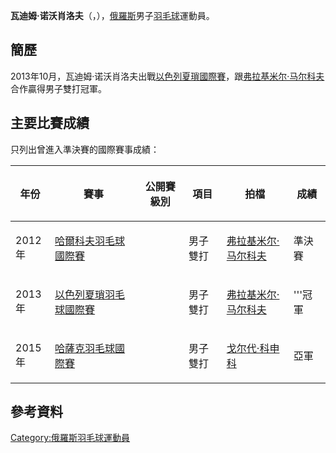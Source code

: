 {{noteTA|G1=Badminton}}
{{Infobox 羽球選手
| playername              = 瓦迪姆·诺沃肖洛夫<br/>{{lang|ru|Вадим Новоселов}}<br/><small>({{lang|en|Vadim Novoselov}})</small>
| image                   = 
| size                    = 
| caption                 = 
| birth_name              = 
| date_of_birth           = {{birth_date_and_age|1987|4|16}}
| place_of_birth          = 
| height                  = 
| weight                  = 
| event                   = 男子單打、男子雙打、混合雙打
| country                 = {{RUS}}
| years_started           = 
| handedness              = 
| coach                   = 
| highest_ranking         = 第127位（男雙-[[弗拉基米尔·马尔科夫|马尔科夫]]）
| date_of_highest_ranking = 2013年10月31日<ref name="ranking">[http://bwfcontent.tournamentsoftware.com/ranking/player.aspx?id=11784&player=109081 BWF World Ranking - Ranking of Vadim NOVOSELOV (97028)]{{en}}</ref>
| current_ranking         = 第698位（男單）<br/>第550位（混雙-[[Ksenia_Glushchenko|Glushchenko]]）
| date_of_current_ranking = 2016年9月1日<ref>[http://bwfcontent.tournamentsoftware.com/ranking/category.aspx?id=11784&category=472 BWF World Ranking - BWF世界排名榜 (1/9/2016) - Men's singles]{{en}}</ref><ref>[http://bwfcontent.tournamentsoftware.com/ranking/category.aspx?id=11784&category=474 BWF World Ranking - BWF世界排名榜 (1/9/2016) - Men's doubles]{{en}}</ref><ref>[http://bwfcontent.tournamentsoftware.com/ranking/category.aspx?id=11784&category=476 BWF World Ranking - BWF世界排名榜 (1/9/2016) - Mixed doubles]{{en}}</ref>
| played                  = 18勝–19負（男單）<br/>21勝–18負（男雙）<br/>11勝–13負（混雙）
| titles                  = 
| bwf_profile             = 91154B21-15B1-46B8-A086-3474F4546F9E
| bwf_id                  = 97028
| updated                 = 2016年9月5日
}}
{{MedalTableTop}}
{{MedalSport | 男子[[羽毛球|羽毛球]]}}
{{MedalCountry | {{RUS}}}}
{{MedalBottom}}
'''瓦迪姆·诺沃肖洛夫'''（{{lang-ru|'''Вадим Новоселов'''}}，{{bd|1987年|4月16日}}），[[俄羅斯|俄羅斯]]男子[[羽毛球|羽毛球]]運動員。

==簡歷==
2013年10月，瓦迪姆·诺沃肖洛夫出戰[[2013年以色列夏瑣羽毛球國際賽|以色列夏瑣國際賽]]，跟[[弗拉基米尔·马尔科夫|弗拉基米尔·马尔科夫]]合作贏得男子雙打冠軍。

==主要比賽成績==
只列出曾進入準決賽的國際賽事成績：
{| class=wikitable style="text-align:center; font-size:small;" 
!width="50"|年份
!width="180"|賽事
!width="80"|公開賽級別
!width="60"|項目
!width="130"|拍檔
!width="50"|成績
|-
!rowspan="1"|2012年
|[[2012年哈爾科夫羽毛球國際賽|哈爾科夫羽毛球國際賽]]
|{{BWFIC}}
|男子雙打
|[[弗拉基米尔·马尔科夫|弗拉基米尔·马尔科夫]]
|bgcolor="#b8860b"|準決賽
|-
!rowspan="1"|2013年
|[[2013年以色列夏瑣羽毛球國際賽|以色列夏瑣羽毛球國際賽]]
|{{BWFIS}}
|男子雙打
|[[弗拉基米尔·马尔科夫|弗拉基米尔·马尔科夫]]
|bgcolor="gold"|'''冠軍 
|-
!rowspan="1"|2015年
|[[2015年哈薩克羽毛球國際賽|哈薩克羽毛球國際賽]]
|{{BWFIS}}
|男子雙打
|[[戈尔代·科申科|戈尔代·科申科]]
|bgcolor="silver"|亞軍
|}
{{BWF賽事級別索引}}

== 參考資料 ==
{{Reflist}}

{{DEFAULTSORT:Novoselov, Vadim}}
[[Category:俄羅斯羽毛球運動員|Category:俄羅斯羽毛球運動員]]